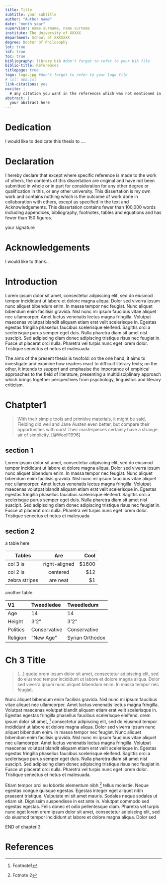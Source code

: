 ```yaml
---
title: Title
subtitle: your subtitle
author: "Author name"
date: "month year"
supervisor: name surname, name surname
institute: The University of XXXXX
department: School of XXXXXXX
degree: Doctor of Philosophy
lot: true
lof: true
toc: true
bibliography: library.bib #don't forget to refer to your bib file
biblio-title: References
titlepage: true
logo: logo.jpg #don't forget to refer to your logo file
# csl: apa.csl
link-citations: yes
nocite: |
  # any citation you want in the references which was not mentioned in the text
abstract: |
  your abstract here
---
```


Dedication {.unnumbered}
==========

I would like to dedicate this thesis to ....

\newpage 


Declaration {.unnumbered}
=============

I hereby declare that except where specific reference is made to the work of others, the contents of this dissertation are original and have not been submitted in whole or in part for consideration for any other degree or qualification in this, or any other university. This dissertation is my own work and contains nothing which is the outcome of work done in collaboration with others, except as specified in the text and Acknowledgements. This dissertation contains fewer than 100,000 words including appendices, bibliography, footnotes, tables and equations and has fewer than 150 figures.

your signature

\newpage 


Acknowledgements {.unnumbered}
===============

I would like to thank...

\newpage

Introduction {#intro .unnumbered}
============

Lorem ipsum dolor sit amet, consectetur adipiscing elit, sed do eiusmod tempor incididunt ut labore et dolore magna aliqua. Dolor sed viverra ipsum nunc aliquet bibendum enim. In massa tempor nec feugiat. Nunc aliquet bibendum enim facilisis gravida. Nisl nunc mi ipsum faucibus vitae aliquet nec ullamcorper. Amet luctus venenatis lectus magna fringilla. Volutpat maecenas volutpat blandit aliquam etiam erat velit scelerisque in. Egestas egestas fringilla phasellus faucibus scelerisque eleifend. Sagittis orci a scelerisque purus semper eget duis. Nulla pharetra diam sit amet nisl suscipit. Sed adipiscing diam donec adipiscing tristique risus nec feugiat in. Fusce ut placerat orci nulla. Pharetra vel turpis nunc eget lorem dolor. Tristique senectus et netus et malesuada

The aims of the present thesis is twofold: on the one hand, it aims to investigate and examine how readers react to difficult literary texts; on the other, it intends to support and emphasise the importance of empirical approaches to the field of literature, presenting a multidisciplinary approach which brings together perspectives from psychology, linguistics and literary criticism.

Chatpter1 {#ch1}
=========

> With their simple tools and primitive materials, it might be said, Fielding did well and Jane Austen even better, but compare their opportunities with ours! Their masterpieces certainly have a strange air of simplicity. [@Woolf1996]

section 1 {#ch1_s1}
----------

Lorem ipsum dolor sit amet, consectetur adipiscing elit, sed do eiusmod tempor incididunt ut labore et dolore magna aliqua. Dolor sed viverra ipsum nunc aliquet bibendum enim. In massa tempor nec feugiat. Nunc aliquet bibendum enim facilisis gravida. Nisl nunc mi ipsum faucibus vitae aliquet nec ullamcorper. Amet luctus venenatis lectus magna fringilla. Volutpat maecenas volutpat blandit aliquam etiam erat velit scelerisque in. Egestas egestas fringilla phasellus faucibus scelerisque eleifend. Sagittis orci a scelerisque purus semper eget duis. Nulla pharetra diam sit amet nisl suscipit. Sed adipiscing diam donec adipiscing tristique risus nec feugiat in. Fusce ut placerat orci nulla. Pharetra vel turpis nunc eget lorem dolor. Tristique senectus et netus et malesuada

section 2{#ch1_s2}
----------

a table here

| Tables        | Are           | Cool  |
|---------------|:-------------:|------:|
| col 3 is      | right-aligned | $1600 |
| col 2 is      | centered      |   $12 |
| zebra stripes | are neat      |    $1 |

another table

V1         Tweedledee       Tweedledum
--------   --------------   ----------------
Age        14               14
Height     3'2"             3'2"
Politics   Conservative     Conservative
Religion   "New Age"        Syrian Orthodox
---------  --------------   ----------------


\newpage 

Ch 3 Title {#ch3}
==================

> [...] quote orem ipsum dolor sit amet, consectetur adipiscing elit, sed do eiusmod tempor incididunt ut labore et dolore magna aliqua. Dolor sed viverra ipsum nunc aliquet bibendum enim. In massa tempor nec feugiat. 

Nunc aliquet bibendum enim facilisis gravida. Nisl nunc mi ipsum faucibus vitae aliquet nec ullamcorper. Amet luctus venenatis lectus magna fringilla. Volutpat maecenas volutpat blandit aliquam etiam erat velit scelerisque in. Egestas egestas fringilla phasellus faucibus scelerisque eleifend.
orem ipsum dolor sit amet, [^1] consectetur adipiscing elit, sed do eiusmod tempor incididunt ut labore et dolore magna aliqua. Dolor sed viverra ipsum nunc aliquet bibendum enim. In massa tempor nec feugiat. Nunc aliquet bibendum enim facilisis gravida. Nisl nunc mi ipsum faucibus vitae aliquet nec ullamcorper. Amet luctus venenatis lectus magna fringilla. Volutpat maecenas volutpat blandit aliquam etiam erat velit scelerisque in. Egestas egestas fringilla phasellus faucibus scelerisque eleifend. Sagittis orci a scelerisque purus semper eget duis. Nulla pharetra diam sit amet nisl suscipit. Sed adipiscing diam donec adipiscing tristique risus nec feugiat in. Fusce ut placerat orci nulla. Pharetra vel turpis nunc eget lorem dolor. Tristique senectus et netus et malesuada.

Etiam tempor orci eu lobortis elementum nibh [^2] tellus molestie. Neque egestas congue quisque egestas. Egestas integer eget aliquet nibh praesent tristique. Vulputate mi sit amet mauris. Sodales neque sodales ut etiam sit. Dignissim suspendisse in est ante in. Volutpat commodo sed egestas egestas. Felis donec et odio pellentesque diam. Pharetra vel turpis nunc eget lorem  orem ipsum dolor sit amet, consectetur adipiscing elit, sed do eiusmod tempor incididunt ut labore et dolore magna aliqua. Dolor sed 

END of chapter 3

\newpage

# References


[^1]: Footnote1
[^2]: Fotnote 2
